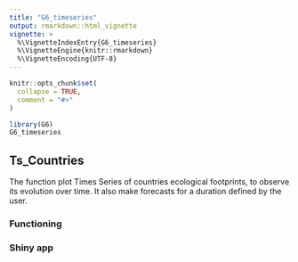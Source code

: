 ```yaml
---
title: "G6_timeseries"
output: rmarkdown::html_vignette
vignette: >
  %\VignetteIndexEntry{G6_timeseries}
  %\VignetteEngine{knitr::rmarkdown}
  %\VignetteEncoding{UTF-8}
---
```


```r
knitr::opts_chunk$set(
  collapse = TRUE,
  comment = "#>"
)
```

```r
library(G6)
G6_timeseries
```

## Ts_Countries

The function plot Times Series of countries ecological footprints, to observe its evolution over time.
It also make forecasts for a duration defined by the user. 

### Functioning 

### Shiny app

